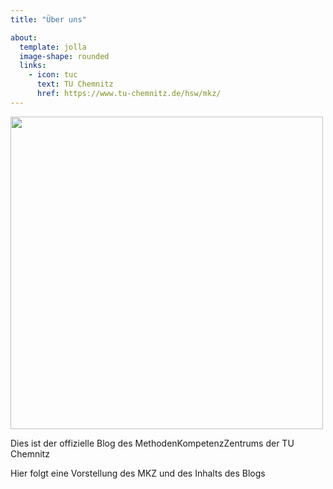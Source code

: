 ```yaml
---
title: "Über uns"

about:
  template: jolla
  image-shape: rounded
  links:
    - icon: tuc
      text: TU Chemnitz
      href: https://www.tu-chemnitz.de/hsw/mkz/
---
```


![](images/logo_mkz.jpg){width="500"}

Dies ist der offizielle Blog des MethodenKompetenzZentrums der TU Chemnitz

Hier folgt eine Vorstellung des MKZ und des Inhalts des Blogs
